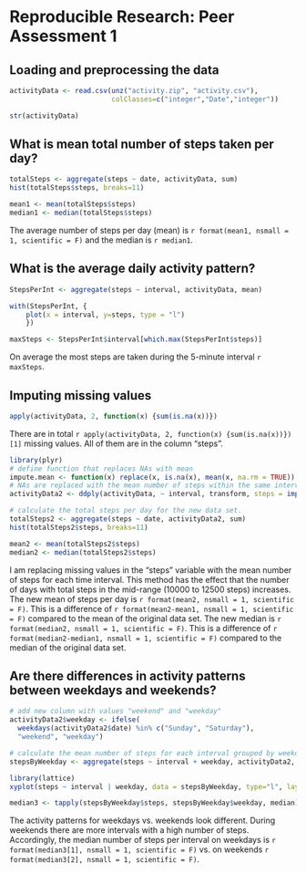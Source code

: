 # Reproducible Research: Peer Assessment 1


## Loading and preprocessing the data

```r
activityData <- read.csv(unz("activity.zip", "activity.csv"), 
                         colClasses=c("integer","Date","integer"))

str(activityData)
```


## What is mean total number of steps taken per day?

```r
totalSteps <- aggregate(steps ~ date, activityData, sum)
hist(totalSteps$steps, breaks=11)

mean1 <- mean(totalSteps$steps)
median1 <- median(totalSteps$steps)
```

The average number of steps per day (mean) is `r format(mean1, nsmall = 1, scientific = F)` and the median is `r median1`.



## What is the average daily activity pattern?

```r

StepsPerInt <- aggregate(steps ~ interval, activityData, mean)

with(StepsPerInt, {
    plot(x = interval, y=steps, type = "l")
    })

maxSteps <- StepsPerInt$interval[which.max(StepsPerInt$steps)]

```

On average the most steps are taken during the 5-minute interval `r maxSteps`.

## Imputing missing values

```r
apply(activityData, 2, function(x) {sum(is.na(x))})
```

There are in total `r apply(activityData, 2, function(x) {sum(is.na(x))})[1]` missing values. All of them are in the column "steps". 


```r
library(plyr)
# define function that replaces NAs with mean
impute.mean <- function(x) replace(x, is.na(x), mean(x, na.rm = TRUE))
# NAs are replaced with the mean number of steps within the same interval
activityData2 <- ddply(activityData, ~ interval, transform, steps = impute.mean(steps))

# calculate the total steps per day for the new data set.
totalSteps2 <- aggregate(steps ~ date, activityData2, sum)
hist(totalSteps2$steps, breaks=11)

mean2 <- mean(totalSteps2$steps)
median2 <- median(totalSteps2$steps)

```

I am replacing missing values in the "steps" variable with the mean number of steps for each time interval. This method has the effect that the number of days with total steps in the mid-range (10000 to 12500 steps) increases. The new mean of steps per day is `r format(mean2, nsmall = 1, scientific = F)`. This is a difference of `r format(mean2-mean1, nsmall = 1, scientific = F)` compared to the mean of the original data set. The new median is `r format(median2, nsmall = 1, scientific = F)`. This is a difference of `r format(median2-median1, nsmall = 1, scientific = F)` compared to the median of the original data set.


## Are there differences in activity patterns between weekdays and weekends?

```r
# add new column with values "weekend" and "weekday"
activityData2$weekday <- ifelse(
  weekdays(activityData2$date) %in% c("Sunday", "Saturday"), 
  "weekend", "weekday")  

# calculate the mean number of steps for each interval grouped by weekday/weekend.
stepsByWeekday <- aggregate(steps ~ interval + weekday, activityData2, mean)

library(lattice)
xyplot(steps ~ interval | weekday, data = stepsByWeekday, type="l", layout = c(1,2), )

median3 <- tapply(stepsByWeekday$steps, stepsByWeekday$weekday, median)
```

The activity patterns for weekdays vs. weekends look different. During weekends there are more intervals with a high number of steps. Accordingly, the median number of steps per interval on weekdays is `r format(median3[1], nsmall = 1, scientific = F)` vs. on weekends `r format(median3[2], nsmall = 1, scientific = F)`.
